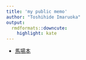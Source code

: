 ```yaml
---
title: 'my public memo'
author: "Toshihide Imaruoka"
output:
  rmdformats::downcute:
    highlight: kate
---
```

- [馬場本](./baba.html)
